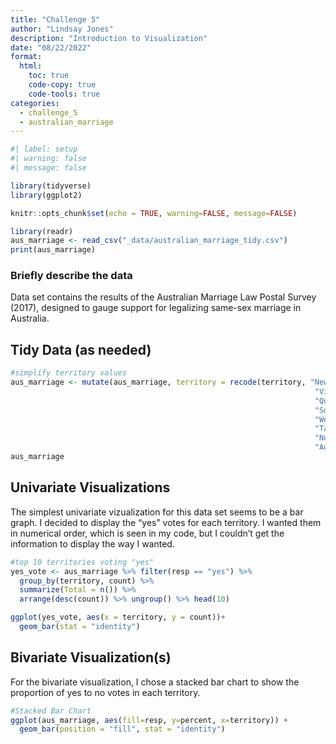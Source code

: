 ```yaml
---
title: "Challenge 5"
author: "Lindsay Jones"
description: "Introduction to Visualization"
date: "08/22/2022"
format:
  html:
    toc: true
    code-copy: true
    code-tools: true
categories:
  - challenge_5
  - australian_marriage
---
```


```r
#| label: setup
#| warning: false
#| message: false

library(tidyverse)
library(ggplot2)

knitr::opts_chunk$set(echo = TRUE, warning=FALSE, message=FALSE)
```


```r
library(readr)
aus_marriage <- read_csv("_data/australian_marriage_tidy.csv")
print(aus_marriage)
```

### Briefly describe the data
Data set contains the results of the Australian Marriage Law Postal Survey (2017), designed to gauge support for legalizing same-sex marriage in Australia.

## Tidy Data (as needed)


```r
#simplify territory values
aus_marriage <- mutate(aus_marriage, territory = recode(territory, "New South Wales" = "NSW",
                                                                    "Victoria" = "Vic",
                                                                    "Queensland" = "Qld",
                                                                    "South Australia" = "SA",
                                                                    "Western Australia" = "WA",
                                                                    "Tasmania" = "Tas",
                                                                    "Northern Territory(b)" = "NT",
                                                                    "Australian Capital Territory(c)" = "ACT"))
aus_marriage


```

## Univariate Visualizations

The simplest univariate vizualization for this data set seems to be a bar graph. I decided to display the "yes" votes for each territory. I wanted them in numerical order, which is seen in my code, but I couldn't get the information to display the way I wanted.

```r
#top 10 territories voting "yes"
yes_vote <- aus_marriage %>% filter(resp == "yes") %>%
  group_by(territory, count) %>%
  summarize(Total = n()) %>%
  arrange(desc(count)) %>% ungroup() %>% head(10)

ggplot(yes_vote, aes(x = territory, y = count))+
  geom_bar(stat = "identity")

```
## Bivariate Visualization(s)

For the bivariate visualization, I chose a stacked bar chart to show the proportion of yes to no votes in each territory.
```r
#Stacked Bar Chart
ggplot(aus_marriage, aes(fill=resp, y=percent, x=territory)) +
  geom_bar(position = "fill", stat = "identity")

```


